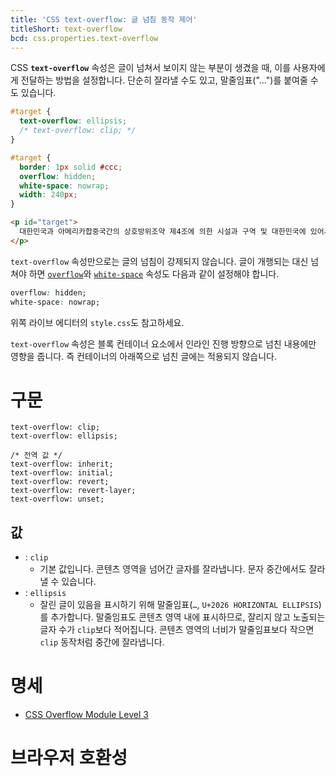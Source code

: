 ```yaml
---
title: 'CSS text-overflow: 글 넘침 동작 제어'
titleShort: text-overflow
bcd: css.properties.text-overflow
---
```


CSS **`text-overflow`** 속성은 글이 넘쳐서 보이지 않는 부분이 생겼을 때, 이를 사용자에게 전달하는 방법을 설정합니다. 단순히 잘라낼 수도 있고, 말줄임표("…")를 붙여줄 수도 있습니다.

```css hidden name=demo
#target {
  text-overflow: ellipsis;
  /* text-overflow: clip; */
}
```

```css hidden name=demo filename=style
#target {
  border: 1px solid #ccc;
  overflow: hidden;
  white-space: nowrap;
  width: 240px;
}
```

```html hidden name=demo
<p id="target">
  대한민국과 아메리카합중국간의 상호방위조약 제4조에 의한 시설과 구역 및 대한민국에 있어서의 합중국 군대의 지위에 관한협정의 시행에 따른 국가 및 지방자치단체의 재산의 관리와 처분에 관한 법률
</p>
```

<LiveExample height={140} lang="css" name="demo" />

`text-overflow` 속성만으로는 글의 넘침이 강제되지 않습니다. 글이 개행되는 대신 넘쳐야 하면 [`overflow`]와 [`white-space`] 속성도 다음과 같이 설정해야 합니다.

```css
overflow: hidden;
white-space: nowrap;
```

위쪽 라이브 에디터의 `style.css`도 참고하세요.

`text-overflow` 속성은 블록 컨테이너 요소에서 인라인 진행 방향으로 넘친 내용에만 영향을 줍니다. 즉 컨테이너의 아래쪽으로 넘친 글에는 적용되지 않습니다.

# 구문

```css-prop
text-overflow: clip;
text-overflow: ellipsis;

/* 전역 값 */
text-overflow: inherit;
text-overflow: initial;
text-overflow: revert;
text-overflow: revert-layer;
text-overflow: unset;
```

## 값

- : `clip`
  - 기본 값입니다. 콘텐츠 영역을 넘어간 글자를 잘라냅니다. 문자 중간에서도 잘라낼 수 있습니다.
- : `ellipsis`
  - 잘린 글이 있음을 표시하기 위해 말줄임표(`…`, `U+2026 HORIZONTAL ELLIPSIS`)를 추가합니다. 말줄임표도 콘텐츠 영역 내에 표시하므로, 잘리지 않고 노출되는 글자 수가 `clip`보다 적어집니다. 콘텐츠 영역의 너비가 말줄임표보다 작으면 `clip` 동작처럼 중간에 잘라냅니다.

# 명세

- [CSS Overflow Module Level 3](https://drafts.csswg.org/css-overflow/#text-overflow)

# 브라우저 호환성

<BrowserCompat data={props.bcd} />

[`overflow`]: https://developer.mozilla.org/en-US/docs/Web/CSS/overflow
[`white-space`]: https://developer.mozilla.org/en-US/docs/Web/CSS/white-space
